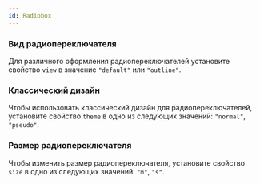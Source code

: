 ```yaml
---
id: Radiobox
---
```



### Вид радиопереключателя

Для различного оформления радиопереключателей установите свойство `view` в значение `"default"` или `"outline"`.

<Example
    component={RadioboxView}
    source={radioboxViewSource}
/>

### Классический дизайн

Чтобы использовать классический дизайн для радиопереключателей, установите свойство `theme` в одно из следующих значений: `"normal"`, `"pseudo"`.

<Example
    component={RadioboxTheme}
    source={radioboxThemeSource}
/>

### Размер радиопереключателя

Чтобы изменить размер радиопереключателя, установите свойство `size` в одно из следующих значений: `"m"`, `"s"`.

<Example
    component={RadioboxSize}
    source={radioboxSizeSource}
/>
